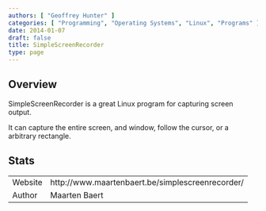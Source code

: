 ```yaml
---
authors: [ "Geoffrey Hunter" ]
categories: [ "Programming", "Operating Systems", "Linux", "Programs" ]
date: 2014-01-07
draft: false
title: SimpleScreenRecorder
type: page
---
```


## Overview

SimpleScreenRecorder is a great Linux program for capturing screen output.

It can capture the entire screen, and window, follow the cursor, or a arbitrary rectangle.

## Stats

<table >
	<tbody >
		<tr >
<td >Website</td>
<td >http://www.maartenbaert.be/simplescreenrecorder/</td>
		</tr>
		<tr >
<td >Author</td>
<td >Maarten Baert</td>
		</tr>
	</tbody>
</table>
